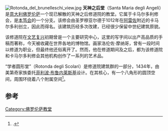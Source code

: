 [[Image:Rotonda_del_brunelleschi_view.jpg|thumb]]
'''天神之后堂'''（Santa Maria degli Angeli）是[[意大利|意大利]][[佛罗伦萨|佛罗伦萨]]一个现已解散的天神之后修道院的教堂。它属于卡马尔多利修会，是[[本笃会|本笃会]]的一个分支。该修会由圣罗穆亚尔德于1012年在[[阿雷佐|阿雷佐]]附近的卡马尔多利创立，因此而得名。该建筑历经多次改建，已经很少保留中世纪建筑原貌。

该修道院在[[文艺复兴|文艺复兴]]初期曾是一个主要研究中心，这里的写字间以出产高品质的手稿而著称，今天被收藏在世界各地的博物馆。画家洛伦佐·摩纳哥，曾有一段时间以修道为职业，但最终他还俗离开了。然而，他在修道期间及之后，都为该修道院和卡马尔多利修会其他机构创作了一系列的艺术品。

“学者圆形堂”（Rotonda degli Scolari）是修道院建筑群的一部分，1434年，由美第奇家族委托[[菲利波·布鲁内莱斯基|菲利波·布鲁内莱斯基]]设计。在其核心，有一个八角形的圆顶空间，周围环绕着八个附属空间<ref>{{cite book|first=Eugenio |last=Battisti|title=Filippo Brunelleschi|url=https://archive.org/details/filippobrunelles0000batt |location=New York|publisher=Rizzoli|year=1981}}.</ref>。

==参考==
{{reflist}}

{{coord|43|46|28.29|N|11|15|39.15|E|source:itwiki_region:IT_type:landmark|display=title}}
{{佛罗伦萨地标}}
[[Category:佛罗伦萨教堂|Category:佛罗伦萨教堂]]